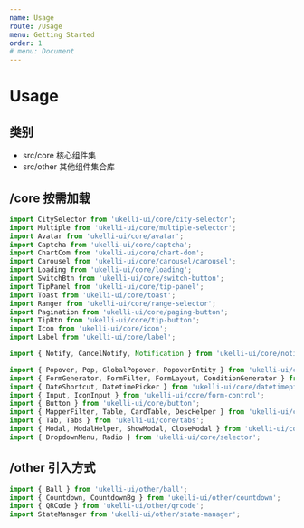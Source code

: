 ```yaml
---
name: Usage
route: /Usage
menu: Getting Started
order: 1
# menu: Document
---
```


# Usage

## 类别

- src/core  核心组件集
- src/other 其他组件集合库

## /core 按需加载

```jsx static
import CitySelector from 'ukelli-ui/core/city-selector';
import Multiple from 'ukelli-ui/core/multiple-selector';
import Avatar from 'ukelli-ui/core/avatar';
import Captcha from 'ukelli-ui/core/captcha';
import ChartCom from 'ukelli-ui/core/chart-dom';
import Carousel from 'ukelli-ui/core/carousel/carousel';
import Loading from 'ukelli-ui/core/loading';
import SwitchBtn from 'ukelli-ui/core/switch-button';
import TipPanel from 'ukelli-ui/core/tip-panel';
import Toast from 'ukelli-ui/core/toast';
import Ranger from 'ukelli-ui/core/range-selector';
import Pagination from 'ukelli-ui/core/paging-button';
import TipBtn from 'ukelli-ui/core/tip-button';
import Icon from 'ukelli-ui/core/icon';
import Label from 'ukelli-ui/core/label';

import { Notify, CancelNotify, Notification } from 'ukelli-ui/core/notification';

import { Popover, Pop, GlobalPopover, PopoverEntity } from 'ukelli-ui/core/popover';
import { FormGenerator, FormFilter, FormLayout, ConditionGenerator } from 'ukelli-ui/core/form-generator';
import { DateShortcut, DatetimePicker } from 'ukelli-ui/core/datetimepicker';
import { Input, IconInput } from 'ukelli-ui/core/form-control';
import { Button } from 'ukelli-ui/core/button';
import { MapperFilter, Table, CardTable, DescHelper } from 'ukelli-ui/core/record-render';
import { Tab, Tabs } from 'ukelli-ui/core/tabs';
import { Modal, ModalHelper, ShowModal, CloseModal } from 'ukelli-ui/core/modal';
import { DropdownMenu, Radio } from 'ukelli-ui/core/selector';
```

## /other 引入方式

```jsx static
import { Ball } from 'ukelli-ui/other/ball';
import { Countdown, CountdownBg } from 'ukelli-ui/other/countdown';
import { QRCode } from 'ukelli-ui/other/qrcode';
import StateManager from 'ukelli-ui/other/state-manager';
```